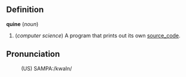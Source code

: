 ==Definition==

<b>quine</b> (<i>noun</i>)
# (<i>computer science</i>) A program that prints out its own [[source_code]].

==Pronunciation==

:(US) SAMPA:/kwaIn/